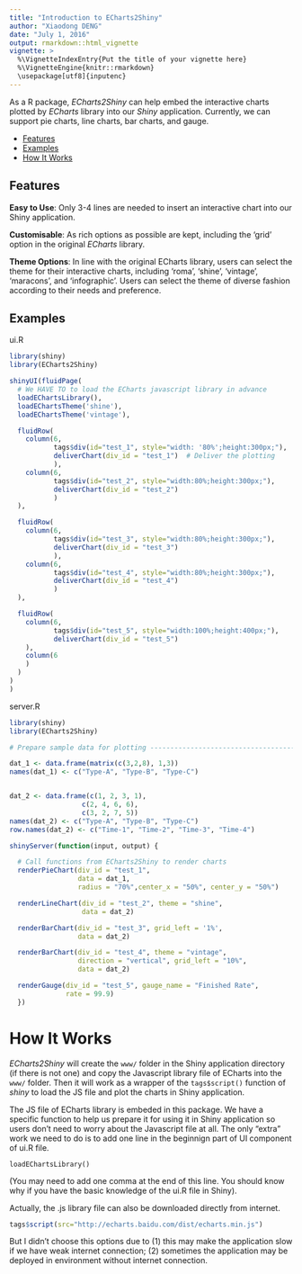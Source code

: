 ---
title: "Introduction to ECharts2Shiny"
author: "Xiaodong DENG"
date: "July 1, 2016"
output: rmarkdown::html_vignette
vignette: >
  %\VignetteIndexEntry{Put the title of your vignette here}
  %\VignetteEngine{knitr::rmarkdown}
  \usepackage[utf8]{inputenc}
---


As a R package, *ECharts2Shiny* can help embed the interactive charts plotted by *ECharts* library into our *Shiny* application. Currently, we can support pie charts, line charts, bar charts, and gauge.


- [Features](#features)
- [Examples](#examples)
- [How It Works](#how-it-works)

## Features

**Easy to Use**: Only 3-4 lines are needed to insert an interactive chart into our Shiny application.

**Customisable**: As rich options as possible are kept, including the 'grid' option in the original *ECharts* library.

**Theme Options**: In line with the original ECharts library, users can select the theme for their interactive charts, including 'roma', 'shine', 'vintage', 'maracons', and 'infographic'. Users can select the theme of diverse fashion according to their needs and preference.



## Examples

ui.R

```{r}
library(shiny)
library(ECharts2Shiny)

shinyUI(fluidPage(
  # We HAVE TO to load the ECharts javascript library in advance
  loadEChartsLibrary(),
  loadEChartsTheme('shine'),
  loadEChartsTheme('vintage'),

  fluidRow(
    column(6,
           tags$div(id="test_1", style="width: '80%';height:300px;"),  # Specify the div for the chart. Can also be considered as a space holder
           deliverChart(div_id = "test_1")  # Deliver the plotting
           ),
    column(6,
           tags$div(id="test_2", style="width:80%;height:300px;"),
           deliverChart(div_id = "test_2")
           )
  ),

  fluidRow(
    column(6,
           tags$div(id="test_3", style="width:80%;height:300px;"),
           deliverChart(div_id = "test_3")
           ),
    column(6,
           tags$div(id="test_4", style="width:80%;height:300px;"),
           deliverChart(div_id = "test_4")
           )
  ),

  fluidRow(
    column(6,
           tags$div(id="test_5", style="width:100%;height:400px;"),
           deliverChart(div_id = "test_5")
    ),
    column(6
    )
  )
)
)
```

server.R

```{r}
library(shiny)
library(ECharts2Shiny)

# Prepare sample data for plotting ---------------------------------------

dat_1 <- data.frame(matrix(c(3,2,8), 1,3))
names(dat_1) <- c("Type-A", "Type-B", "Type-C")


dat_2 <- data.frame(c(1, 2, 3, 1),
                  c(2, 4, 6, 6),
                  c(3, 2, 7, 5))
names(dat_2) <- c("Type-A", "Type-B", "Type-C")
row.names(dat_2) <- c("Time-1", "Time-2", "Time-3", "Time-4")

shinyServer(function(input, output) {

  # Call functions from ECharts2Shiny to render charts
  renderPieChart(div_id = "test_1",
                 data = dat_1,
                 radius = "70%",center_x = "50%", center_y = "50%")

  renderLineChart(div_id = "test_2", theme = "shine",
                  data = dat_2)

  renderBarChart(div_id = "test_3", grid_left = '1%',
                 data = dat_2)

  renderBarChart(div_id = "test_4", theme = "vintage",
                 direction = "vertical", grid_left = "10%",
                 data = dat_2)

  renderGauge(div_id = "test_5", gauge_name = "Finished Rate",
              rate = 99.9)
  })

```





# How It Works

*ECharts2Shiny* will create the `www/` folder in the Shiny application directory (if there is not one) and copy the Javascript library file of ECharts into the `www/` folder. Then it will work as a wrapper of the `tags$script()` function of *shiny* to load the JS file and plot the charts in Shiny application.

The JS file of ECharts library is embeded in this package. We have a specific function to help us prepare it for using it in Shiny application so users don't need to worry about the Javascript file at all. The only "extra" work we need to do is to add one line in the beginnign part of UI component of ui.R file.
```
loadEChartsLibrary()
```
(You may need to add one comma at the end of this line. You should know why if you have the basic knowledge of the ui.R file in Shiny).

Actually, the .js library file can also be downloaded directly from internet.
```{r}
tags$script(src="http://echarts.baidu.com/dist/echarts.min.js")
```
But I didn't choose this options due to (1) this may make the application slow if we have weak internet connection; (2) sometimes the application may be deployed in environment without internet connection.
